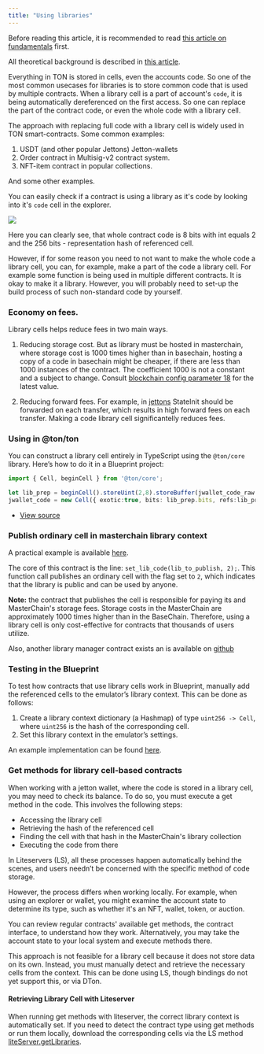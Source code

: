 ```yaml
---
title: "Using libraries"
---
```



Before reading this article, it is recommended to read [this article on fundamentals](ton/cells/library-cells.mdx) first.

All theoretical background is described in [this article](ton/cells/library-cells.mdx).

Everything in TON is stored in cells, even the accounts code. So one of the most common usecases for libraries is to store common code that is used by multiple contracts.
When a library cell is a part of account's `code`, it is being automatically dereferenced on the first access. So one can replace the part of the contract code, or even the whole code with a library cell.

The approach with replacing full code with a library cell is widely used in TON smart-contracts.
Some common examples:
1. USDT (and other popular Jettons) Jetton-wallets
2. Order contract in Multisig-v2 contract system.
3. NFT-item contract in popular collections.

And some other examples.

You can easily check if a contract is using a library as it's code by looking into it's `code` cell in the explorer.

<Image src="/resources/images/using-libraries/library-in-explorer.png" />

Here you can clearly see, that whole contract code is 8 bits with int equals 2 and the 256 bits - representation hash of referenced cell.

However, if for some reason you need to not want to make the whole code a library cell, you can, for example, make a part of the code a library cell. For example some function is being used in multiple different contracts. It is okay to make it a library. However, you will probably need to set-up the build process of such non-standard code by yourself.

### Economy on fees.

Library cells helps reduce fees in two main ways.

1. Reducing storage cost. But as library must be hosted in masterchain, where storage cost is 1000 times higher than in basechain, hosting a copy of a code in basechain might be cheaper, if there are less than 1000 instances of the contract. The coefficient 1000 is not a constant and a subject to change. Consult [blockchain config parameter 18](https://tonviewer.com/config#18) for the latest value.

1. Reducing forward fees. For example, in [jettons](/standard/tokens/jetton.mdx) StateInit should be forwarded on each transfer, which results in high forward fees on each transfer. Making a code library cell significantelly reduces fees.


### Using in @ton/ton

You can construct a library cell entirely in TypeScript using the `@ton/core` library. Here’s how to do it in a Blueprint project:

```ts
import { Cell, beginCell } from '@ton/core';

let lib_prep = beginCell().storeUint(2,8).storeBuffer(jwallet_code_raw.hash()).endCell();
jwallet_code = new Cell({ exotic:true, bits: lib_prep.bits, refs:lib_prep.refs});
```

- [View source](https://github.com/ton-blockchain/stablecoin-contract/blob/de08b905214eb253d27009db6a124fd1feadbf72/sandbox_tests/JettonWallet.spec.ts#L104C1-L105C90)

### Publish ordinary cell in masterchain library context

A practical example is available [here](https://github.com/ton-blockchain/multisig-contract-v2/blob/master/contracts/helper/librarian.func).

The core of this contract is the line: `set_lib_code(lib_to_publish, 2);`. This function call publishes an ordinary cell with the flag set to `2`, which indicates that the library is public and can be used by anyone.

**Note:** the contract that publishes the cell is responsible for paying its and MasterChain's storage fees. Storage costs in the MasterChain are approximately 1000 times higher than in the BaseChain. Therefore, using a library cell is only cost-effective for contracts that thousands of users utilize.

Also, another library manager contract exists an is available on [github](https://github.com/bidask-protocol/func-library-manager)

### Testing in the Blueprint

To test how contracts that use library cells work in Blueprint, manually add the referenced cells to the emulator’s library context. This can be done as follows:

1. Create a library context dictionary (a Hashmap) of type `uint256 -> Cell`, where `uint256` is the hash of the corresponding cell.
2. Set this library context in the emulator’s settings.

An example implementation can be found [here](https://github.com/ton-blockchain/stablecoin-contract/blob/de08b905214eb253d27009db6a124fd1feadbf72/sandbox_tests/JettonWallet.spec.ts#L100C9-L103C32).

### Get methods for library cell-based contracts

When working with a jetton wallet, where the code is stored in a library cell, you may need to check its balance. To do so, you must execute a get method in the code. This involves the following steps:

- Accessing the library cell
- Retrieving the hash of the referenced cell
- Finding the cell with that hash in the MasterChain's library collection
- Executing the code from there

In Liteservers (LS), all these processes happen automatically behind the scenes, and users needn’t be concerned with the specific method of code storage.

However, the process differs when working locally. For example, when using an explorer or wallet, you might examine the account state to determine its type, such as whether it's an NFT, wallet, token, or auction.

You can review regular contracts' available get methods, the contract interface, to understand how they work. Alternatively, you may take the account state to your local system and execute methods there.

This approach is not feasible for a library cell because it does not store data on its own. Instead, you must manually detect and retrieve the necessary cells from the context. This can be done using LS, though bindings do not yet support this, or via DTon.

#### Retrieving Library Cell with Liteserver

When running get methods with liteserver, the correct library context is automatically set. If you need to detect the contract type using get methods or run them locally, download the corresponding cells via the LS method [liteServer.getLibraries](https://github.com/ton-blockchain/ton/blob/4cfe1d1a96acf956e28e2bbc696a143489e23631/tl/generate/scheme/lite_api.tl#L96).
